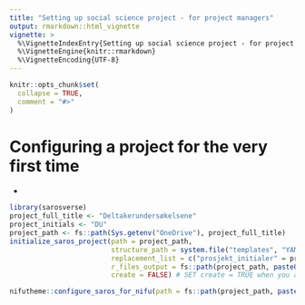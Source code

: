 ```yaml
---
title: "Setting up social science project - for project managers"
output: rmarkdown::html_vignette
vignette: >
  %\VignetteIndexEntry{Setting up social science project - for project managers}
  %\VignetteEngine{knitr::rmarkdown}
  %\VignetteEncoding{UTF-8}
---
```


```r
knitr::opts_chunk$set(
  collapse = TRUE,
  comment = "#>"
)
```


# Configuring a project for the very first time

-   

```r
library(sarosverse)
project_full_title <- "Deltakerundersøkelsene"
project_initials <- "DU"
project_path <- fs::path(Sys.getenv("OneDrive"), project_full_title)
initialize_saros_project(path = project_path, 
                         structure_path = system.file("templates", "YAML", "_project_structure_nb.yaml", package="nifutheme"), 
                         replacement_list = c("prosjekt_initialer" = project_initials),
                         r_files_output = fs::path(project_path, paste0("5_saros_", project_initials), "51_skript"), 
                         create = FALSE) # SET create = TRUE when you are satisfied with the folder structure

nifutheme::configure_saros_for_nifu(path = fs::path(project_path, paste0("5_saros_", project_initials), "52_ressurser"))

```

